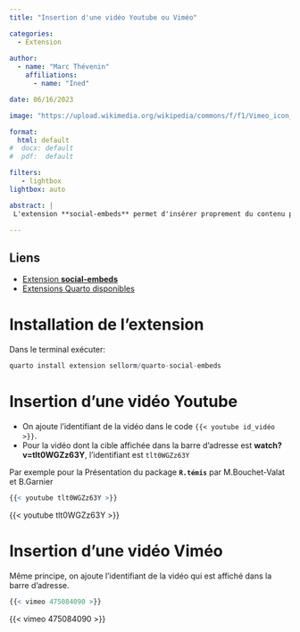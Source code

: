 ```yaml
---
title: "Insertion d'une vidéo Youtube ou Viméo"

categories:
  - Extension
  
author: 
  - name: "Marc Thévenin"
    affiliations:
      - name: "Ined"

date: 06/16/2023

image: "https://upload.wikimedia.org/wikipedia/commons/f/f1/Vimeo_icon_block.png"

format: 
  html: default
#  docx: default
#  pdf:  default

filters:
   - lightbox
lightbox: auto

abstract: | 
 L'extension **social-embeds** permet d'insérer proprement du contenu provenant de médias sociaux à l'aide d'un code très simple qui est directement ajouté à la page qmd. La seule opération consiste à récupéré l'identifiant de la vidéo, d'un post provenant d'un média tel que *twitter* ou *mastodon*, mais encore un programme partagé dans un **`gist`**  

---
```


::: callout-note

## Liens

- [Extension **social-embeds**](https://github.com/sellorm/quarto-social-embeds)
- [Extensions Quarto disponibles](https://quarto.org/docs/extensions/) 

:::

# Installation de l'extension


Dans le terminal exécuter:

```r
quarto install extension sellorm/quarto-social-embeds
```

# Insertion d'une vidéo Youtube

- On ajoute l'identifiant de la vidéo dans le code  `{{< youtube id_vidéo >}}`.
- Pour la vidéo dont la cible affichée dans la barre d'adresse est **watch?v=tlt0WGZz63Y**, l'identifiant est `tlt0WGZz63Y`


Par exemple pour la Présentation du package **`R.témis`** par M.Bouchet-Valat et B.Garnier

```r
{{< youtube tlt0WGZz63Y >}}
```

{{< youtube tlt0WGZz63Y >}}



# Insertion d'une vidéo Viméo

Même principe, on ajoute l'identifiant de la vidéo qui est affiché dans la barre d'adresse.


```r
{{< vimeo 475084090 >}}
```

{{< vimeo 475084090 >}}





